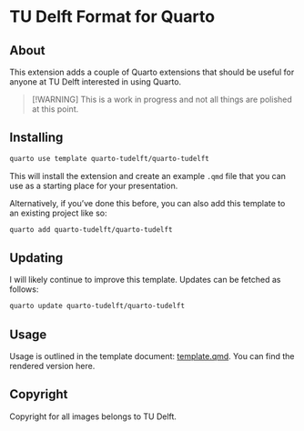 # TU Delft Format for Quarto

## About

This extension adds a couple of Quarto extensions that should be useful for anyone at TU Delft interested in using Quarto. 

> [!WARNING]
> This is a work in progress and not all things are polished at this point.


## Installing

```zsh
quarto use template quarto-tudelft/quarto-tudelft
```

This will install the extension and create an example `.qmd` file that you can use as a starting place for your presentation.

Alternatively, if you've done this before, you can also add this template to an existing project like so:

```zsh
quarto add quarto-tudelft/quarto-tudelft
```

## Updating

I will likely continue to improve this template. Updates can be fetched as follows:

```zsh
quarto update quarto-tudelft/quarto-tudelft
```

## Usage

Usage is outlined in the template document: [template.qmd](template.qmd). You can find the rendered version here.

## Copyright

Copyright for all images belongs to TU Delft. 


